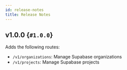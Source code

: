```yaml
---
id: release-notes
title: Release Notes
---
```


## v1.0.0 {`#1.0.0`}

Adds the following routes:

- `/v1/organizations`: Manage Supabase organizations
- `/v1/projects`: Manage Supabase projects

